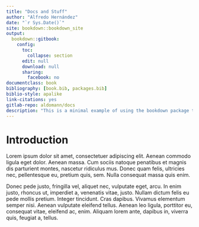 ```yaml
--- 
title: "Docs and Stuff"
author: "Alfredo Hernández"
date: "`r Sys.Date()`"
site: bookdown::bookdown_site
output:
  bookdown::gitbook: 
    config: 
      toc:
        collapse: section
      edit: null
      download: null
      sharing:
        facebook: no
documentclass: book
bibliography: [book.bib, packages.bib]
biblio-style: apalike
link-citations: yes
gitlab-repo: aldomann/docs
description: "This is a minimal example of using the bookdown package to write a book. The output format for this example is bookdown::gitbook."
---
```


# Introduction

Lorem ipsum dolor sit amet, consectetuer adipiscing elit. Aenean commodo ligula eget dolor. Aenean massa. Cum sociis natoque penatibus et magnis dis parturient montes, nascetur ridiculus mus. Donec quam felis, ultricies nec, pellentesque eu, pretium quis, sem. Nulla consequat massa quis enim. 

Donec pede justo, fringilla vel, aliquet nec, vulputate eget, arcu. In enim justo, rhoncus ut, imperdiet a, venenatis vitae, justo. Nullam dictum felis eu pede mollis pretium. Integer tincidunt. Cras dapibus. Vivamus elementum semper nisi. Aenean vulputate eleifend tellus. Aenean leo ligula, porttitor eu, consequat vitae, eleifend ac, enim. Aliquam lorem ante, dapibus in, viverra quis, feugiat a, tellus. 
